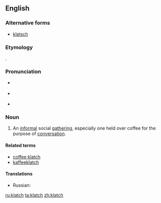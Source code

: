 {{was wotd|2009|November|5}}
==English==
{{rfm|[[klatsch]]}}

===Alternative forms===
* [[klatsch]]

===Etymology===
{{borrowing|de|Klatsch||meeting at which people gossip|lang=en}}.

===Pronunciation===
* {{a|UK}} {{IPA|/klatʃ/}}
* {{a|US}} {{IPA|/klætʃ/}}
* {{audio|en-us-klatch.ogg|Audio (US)|lang=en}}

===Noun===
{{en-noun|es|klatchs}}

# An [[informal]] social [[gathering]], especially one held over coffee for the purpose of [[conversation]].

====Related terms====
* [[coffee klatch]]
* [[kaffeeklatch]]

====Translations====
{{trans-top|informal social gathering}}
* Russian: {{t+|ru|посиделки}}
{{trans-mid}}
{{trans-bottom}}

[[ru:klatch]]
[[ta:klatch]]
[[zh:klatch]]